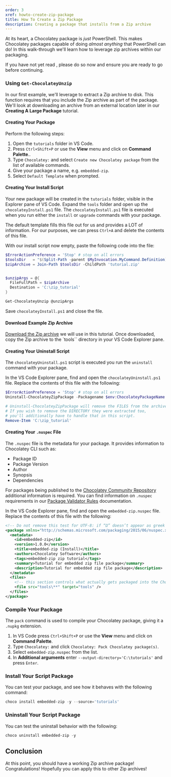 ```yaml
---
order: 3
xref: howto-create-zip-package
title: How To Create a Zip Package
description: Creating a package that installs from a Zip archive
---
```


At its heart, a Chocolatey package is _just_ PowerShell. This makes Chocolatey packages capable of doing _almost anything_ that PowerShell can do!
In this walk-through we'll learn how to leverage zip archives within our packaging.

If you have not yet read <Xref title="Preparing Your Environment for Package Creation" value="howto-prepare-env" />, please do so now and ensure
you are ready to go before continuing.

### Using `Get-ChocolateyUnzip`

In our first example, we'll leverage <Xref title="`Get-ChocolateyUnzip`" value="get-chocolateyunzip" /> to extract a Zip archive to disk. This function requires
that you include the Zip archive as part of the package. We'll look at downloading an archive from an external location later in our **Creating A Large Package** tutorial.

#### Creating Your Package

Perform the following steps:

1. Open the `tutorials` folder in VS Code.
2. Press `Ctrl+Shift+P` or use the **View** menu and click on **Command Palette**..
3. Type `Chocolatey:` and select `Create new Chocolatey package` from the list of available commands.
4. Give your package a name, e.g. `embedded-zip`.
5. Select `Default Template` when prompted.

#### Creating Your Install Script

Your new package will be created in the `tutorials` folder, visible in the Explorer pane of VS Code.
Expand the `tools` folder and open up the `chocolateyInstall.ps1` file. The `chocolateyInstall.ps1` file is
executed when you run either the `install` or `upgrade` commands with your package. 

The default template fills this file out for us and provides a LOT of information. For our purposes, we can press `Ctrl+A` and delete the contents of this file.

With our install script now empty, paste the following code into the file:

```powershell
$ErrorActionPreference = 'Stop' # stop on all errors
$toolsDir   = "$(Split-Path -parent $MyInvocation.MyCommand.Definition)"
$zipArchive = Join-Path $toolsDir -ChildPath 'tutorial.zip'


$unzipArgs = @{
  FileFullPath = $zipArchive
  Destination = 'C:\zip_tutorial'
}

Get-ChocolateyUnzip @unzipArgs

```

Save `chocolateyInstall.ps1` and close the file.

#### Download Example Zip Archive

[Download the Zip archive](https://docs.chocolatey.org/en-us/downloads/create-embedded-zip-package-tutorial.zip) we will use in this tutorial. Once downloaded, copy the Zip archive to the `tools`` directory in your VS Code Explorer pane.

#### Creating Your Uninstall Script

The `chocolateyUninstall.ps1` script is executed you run the `uninstall` command with your package.

In the VS Code Explorer pane, find and open the `chocolateyUninstall.ps1` file. Replace the contents of this file with the following:

```powershell
$ErrorActionPreference = 'Stop' # stop on all errors
Uninstall-ChocolateyZipPackage -Packagename $env:ChocolateyPackageName -ZipFileName 'tutorial.zip'

# Uninstall-ChocolateyZipPackage will remove the FILES from the archive.
# If you wish to remove the DIRECTORY they were extracted too,
# you'll additionally have to handle that in this script.
Remove-Item 'C:\zip_tutorial'
```

#### Creating Your `.nuspec` File

The `.nuspec` file is the metadata for your package. It provides information to Chocolatey CLI such as:

- Package ID
- Package Version
- Author
- Synopsis
- Dependencies

For packages being published to the [Chocolatey Community Repository](https://community.chocolatey.org/packages) additional information is required.
You can find information on `.nuspec` requirements in our [Package Validator Rules](http://localhost:5080/en-us/community-repository/moderation/package-validator/rules/#requirements) documentation.

In the VS Code Explorer pane, find and open the `embedded-zip.nuspec` file. Replace the contents of this file with the following:

```xml
<!-- Do not remove this test for UTF-8: if “Ω” doesn’t appear as greek uppercase omega letter enclosed in quotation marks, you should use an editor that supports UTF-8, not this one. -->
<package xmlns="http://schemas.microsoft.com/packaging/2015/06/nuspec.xsd">
  <metadata>
    <id>embedded-zip</id>
    <version>1.0.0</version>
    <title>embedded-zip (Install)</title>
    <authors>Chocolatey Software</authors>
    <tags>embedded-zip zip tutorial</tags>
    <summary>Tutorial for embedded zip file package</summary>
    <description>Tutorial for embedded zip file package</description>
  </metadata>
  <files>
    <!-- this section controls what actually gets packaged into the Chocolatey package -->
    <file src="tools\**" target="tools" />
  </files>
</package>

```

### Compile Your Package

The `pack` command is used to compile your Chocolatey package, giving it a `.nupkg` extension.

1. In VS Code press `Ctrl+Shift+P` or use the **View** menu and click on **Command Palette**.
2. Type `Chocolatey:` and click `Chocolatey: Pack Chocolatey package(s)`.
3. Select `embedded-zip.nuspec` from the list.
4. In **Additional arguments** enter `--output-directory='C:\tutorials'` and press `Enter`.

### Install Your Script Package

You can test your package, and see how it behaves with the following command:

```powershell
choco install embedded-zip -y --source='tutorials'
```

### Uninstall Your Script Package

You can test the uninstall behavior with the following:

```powershell
choco uninstall embedded-zip -y
```

## Conclusion

At this point, you should have a working Zip archive package! Congratulations! Hopefully you can apply this to other Zip archives!